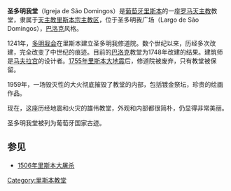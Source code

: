 {{Infobox religious building
| building_name         =圣多明我堂
| image                 =IgrejaSDomingos.JPG
| caption               =立面
| location              =[[葡萄牙|葡萄牙]][[里斯本|里斯本]]圣多明我广场
| religious_affiliation =[[罗马天主教|罗马天主教]]
| region                =[[里斯本大区|里斯本大区]]
| district              =[[里斯本区|里斯本区]]
| municipality          =[[里斯本|里斯本]]
| architecture_style    =[[巴洛克|巴洛克]]
| groundbreaking        ={{start date|1241}}
| year_completed        ={{end date|1748}}
}}
  
'''圣多明我堂'''（Igreja de São Domingos）是[[葡萄牙|葡萄牙]][[里斯本|里斯本]]的一座[[罗马天主教|罗马天主教]]教堂，隶属于[[天主教里斯本宗主教区|天主教里斯本宗主教区]]，位于圣多明我广场（Largo de São Domingos），[[巴洛克|巴洛克]]风格。

1241年，[[多明我会|多明我会]]在里斯本建立圣多明我修道院。数个世纪以来，历经多次改建，完全改变了中世纪的痕迹。目前的[[巴洛克|巴洛克]]教堂为1748年改建的结果。建筑师是[[马夫拉宫|马夫拉宫]]的设计者。[[1755年里斯本大地震|1755年里斯本大地震]]后，修道院被废弃，只有教堂被保留。

1959年，一场毁灭性的大火彻底摧毁了教堂的内部，包括镀金祭坛，珍贵的绘画作品。

现在，这座历经地震和火灾的雄伟教堂，外观和内部都很简朴，仍显得非常美丽。

圣多明我堂被列为葡萄牙国家古迹。
==参见==
*[[1506年里斯本大屠杀|1506年里斯本大屠杀]]

[[Category:里斯本教堂|Category:里斯本教堂]]